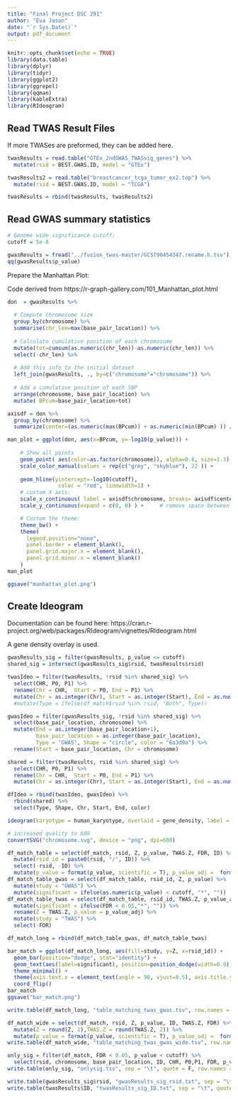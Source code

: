 ```yaml
---
title: "Final Project DSC 291"
author: "Eva Jason"
date: "`r Sys.Date()`"
output: pdf_document
---
```


```r
knitr::opts_chunk$set(echo = TRUE)
library(data.table)
library(dplyr)
library(tidyr)
library(ggplot2)
library(ggrepel)
library(qqman)
library(kableExtra)
library(RIdeogram)
```

## Read TWAS Result Files

If more TWASes are preformed, they can be added here.

```r
twasResults = read.table("GTEx_2ndGWAS_TWASsig_genes") %>%
  mutate(rsid = BEST.GWAS.ID, model = "GTEx")

twasResults2 = read.table("breastcancer_tcga_tumor_ex2.top") %>%
  mutate(rsid = BEST.GWAS.ID, model = "TCGA")

twasResults = rbind(twasResults, twasResults2)
```

## Read GWAS summary statistics

```r
# Genome wide significance cutoff:
cutoff = 5e-8

gwasResults = fread("../fusion_twas-master/GCST90454347.rename.h.tsv")
qq(gwasResults$p_value)
```

Prepare the Manhattan Plot:

Code derived from https://r-graph-gallery.com/101_Manhattan_plot.html

```r
don  = gwasResults %>% 
  
  # Compute chromosome size
  group_by(chromosome) %>% 
  summarise(chr_len=max(base_pair_location)) %>% 
  
  # Calculate cumulative position of each chromosome
  mutate(tot=cumsum(as.numeric(chr_len))-as.numeric(chr_len)) %>%
  select(-chr_len) %>%
  
  # Add this info to the initial dataset
  left_join(gwasResults, ., by=c("chromosome"="chromosome")) %>%
  
  # Add a cumulative position of each SNP
  arrange(chromosome, base_pair_location) %>%
  mutate( BPcum=base_pair_location+tot)

axisdf = don %>%
  group_by(chromosome) %>%
  summarize(center=(as.numeric(max(BPcum)) + as.numeric(min(BPcum) )) / 2 )

man_plot = ggplot(don, aes(x=BPcum, y=-log10(p_value))) +
    
    # Show all points
    geom_point( aes(color=as.factor(chromosome)), alpha=0.8, size=1.3) +
    scale_color_manual(values = rep(c("grey", "skyblue"), 22 )) +
    
    geom_hline(yintercept=-log10(cutoff), 
                color = "red", linewidth=1) +
    # custom X axis:
    scale_x_continuous( label = axisdf$chromosome, breaks= axisdf$center ) +
    scale_y_continuous(expand = c(0, 0) ) +     # remove space between plot area and x axis

    # Custom the theme:
    theme_bw() +
    theme( 
      legend.position="none",
      panel.border = element_blank(),
      panel.grid.major.x = element_blank(),
      panel.grid.minor.x = element_blank()
    )
man_plot

ggsave("manhattan_plot.png")
```

## Create Ideogram

Documentation can be found here:
https://cran.r-project.org/web/packages/RIdeogram/vignettes/RIdeogram.html

A gene density overlay is used.

```r
gwasResults_sig = filter(gwasResults, p_value <= cutoff)
shared_sig = intersect(gwasResults_sig$rsid, twasResults$rsid)

twasIdeo = filter(twasResults, !rsid %in% shared_sig) %>%
  select(CHR, P0, P1) %>%
  rename(Chr = CHR,  Start = P0, End = P1) %>%
  mutate(Chr = as.integer(Chr), Start = as.integer(Start), End = as.numeric(End), Type = "TWAS", Shape = "box", color = "33a02c") #%>%
  #mutate(Type = ifelse(df_match$rsid %in% rsid, "Both", Type))

gwasIdeo = filter(gwasResults_sig, !rsid %in% shared_sig) %>%
  select(base_pair_location, chromosome) %>%
  mutate(End = as.integer(base_pair_location+1), 
         base_pair_location = as.integer(base_pair_location),
         Type = "GWAS", Shape = "circle", color = "6a3d9a") %>%
  rename(Start = base_pair_location, Chr = chromosome)

shared = filter(twasResults, rsid %in% shared_sig) %>%
  select(CHR, P0, P1) %>%
  rename(Chr = CHR,  Start = P0, End = P1) %>%
  mutate(Chr = as.integer(Chr), Start = as.integer(Start), End = as.numeric(End), Type = "Both", Shape = "triangle", color = "ff7f00")

dfIdeo = rbind(twasIdeo, gwasIdeo) %>%
  rbind(shared) %>%
  select(Type, Shape, Chr, Start, End, color)

ideogram(karyotype = human_karyotype, overlaid = gene_density, label = dfIdeo, label_type = "marker")

# increased quality to 600
convertSVG("chromosome.svg", device = "png", dpi=600)
```

```r
df_match_table = select(df_match, rsid, Z, p_value, TWAS.Z, FDR, ID) %>%
  mutate(rsid_id = paste0(rsid, "/", ID)) %>%
  select(-rsid, -ID) %>%
  mutate(p_value = format(p_value, scientific = T), p_value_adj =  format(FDR, scientific = T))
df_match_table_gwas = select(df_match_table, rsid_id, Z, p_value) %>%
  mutate(study = "GWAS") %>%
  mutate(significant = ifelse(as.numeric(p_value) < cutoff, "*", ""))
df_match_table_twas = select(df_match_table, rsid_id, TWAS.Z, p_value_adj, FDR) %>%
  mutate(significant = ifelse(FDR < 0.05,"*", "")) %>%
  rename(Z = TWAS.Z, p_value = p_value_adj) %>%
  mutate(study = "TWAS") %>%
  select(-FDR)

df_match_long = rbind(df_match_table_gwas, df_match_table_twas)

bar_match = ggplot(df_match_long, aes(fill=study, y=Z, x=rsid_id)) + 
  geom_bar(position="dodge", stat="identity") +
  geom_text(aes(label=significant), position=position_dodge(width=0.9)) +
  theme_minimal() +
  theme(axis.text.x = element_text(angle = 90, vjust=0.5), axis.title.y=element_blank()) +
  coord_flip()
bar_match
ggsave("bar_match.png")

write.table(df_match_long, "table_matching_twas_gwas.tsv", row.names = F, quote = F, sep = "\t")

df_match_wide = select(df_match, rsid, Z, p_value, ID, TWAS.Z, FDR) %>%
  mutate(Z = round(Z, 2),TWAS.Z = round(TWAS.Z, 2)) %>%
  mutate(p_value = format(p_value, scientific = T), p_value_adj =  format(FDR, scientific = T))
write.table(df_match_wide, "table_matching_twas_gwas_wide.tsv", row.names = F, quote = F, sep = "\t")
```

```r
only_sig = filter(df_match, FDR < 0.05, p_value < cutoff) %>%
  select(rsid, chromosome, base_pair_location, ID, CHR, P0,P1, FDR, p_value, Z, TWAS.Z)
write.table(only_sig, "onlysig.tsv", sep = "\t", quote = F, row.names = F)
```




```r
write.table(gwasResults_sig$rsid, "gwasResults_sig_rsid.txt", sep = "\t", quote = F, row.names = F, col.names = F)
write.table(twasResults$ID, "twasResults_sig_ID.txt", sep = "\t", quote = F, row.names = F, col.names = F)
```




